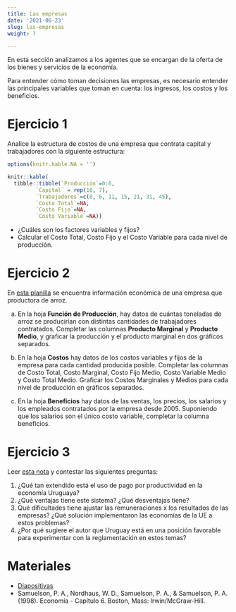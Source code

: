 ```yaml
---
title: Las empresas
date: '2021-06-23'
slug: las-empresas
weight: 7

---
```


En esta sección analizamos a los agentes que se encargan de la oferta de los bienes y servicios de la economía. 

Para entender cómo toman decisiones las empresas, es necesario entender las principales variables que toman en cuenta: los ingresos, los costos y los beneficios.




# Ejercicio 1 

Analice la estructura de costos de una empresa que contrata capital y trabajadores con la siguiente estructura:

```r

options(knitr.kable.NA = '')

knitr::kable(
  tibble::tibble(`Producción`=0:6,
         `Capital` = rep(10, 7),
         `Trabajadores`=c(0, 6, 11, 15, 21, 31, 45),
         `Costo Total`=NA,
         `Costo Fijo`=NA,
         `Costo Variable`=NA))

```


- ¿Cuáles son los factores variables y fijos?
- Calcular el Costo Total, Costo Fijo y el Costo Variable para cada nivel de producción.

# Ejercicio 2

En [esta planilla](https://docs.google.com/spreadsheets/d/1haqSHV89zGkzHPeDg2iDPXjnahR2-ULGC9rlpaHyWfk/edit?usp=sharing) se encuentra información económica de una empresa que productora de arroz.

a) En la hoja __Función de Producción__, hay datos de cuántas toneladas de arroz se producirían con distintas cantidades de trabajadores contratados. Completar las columnas __Producto Marginal__ y __Producto Medio__, y graficar la producción y el producto marginal en dos gráficos separados.

b) En la hoja __Costos__ hay datos de los costos variables y fijos de la empresa para cada cantidad producida posible. Completar las columnas de Costo Total, Costo Marginal, Costo Fijo Medio, Costo Variable Medio y Costo Total Medio. Graficar los Costos Marginales y Medios para cada nivel de producción en gráficos separados.

c) En la hoja __Beneficios__ hay datos de las ventas, los precios, los salarios y los empleados contratados por la empresa desde 2005. Suponiendo que los salarios son el único costo variable, completar la columna beneficios.




# Ejercicio 3



Leer [esta nota](https://ladiaria.com.uy/articulo/2010/5/salarios-productividad-y-poder/) y contestar las siguientes preguntas:

1) ¿Qué tan extendido está el uso de pago por productividad en la economía Uruguaya?
2) ¿Qué ventajas tiene este sistema? ¿Qué desventajas tiene?
4) Qué dificultades tiene ajustar las remuneraciones x los resultados de las empresas? ¿Qué solución implementaron las economías de la UE a estos problemas?
5) ¿Por qué sugiere el autor que Uruguay está en una posición favorable para experimentar con la reglamentación en estos temas?


# Materiales

- [Diapositivas](https://produccion--diapos-econ.netlify.com)
- Samuelson, P. A., Nordhaus, W. D., Samuelson, P. A., & Samuelson, P. A. (1998). Economía - Capítulo 6. Boston, Mass: Irwin/McGraw-Hill.